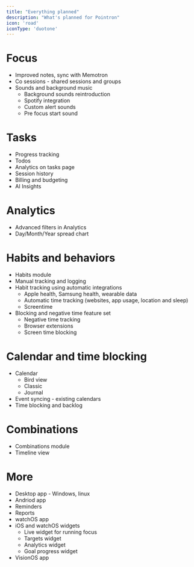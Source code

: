 ```yaml
---
title: "Everything planned"
description: "What's planned for Pointron"
icon: 'road'
iconType: 'duotone'
---
```



# Focus
- Improved notes, sync with Memotron
- Co sessions - shared sessions and groups
- Sounds and background music
    - Background sounds reintroduction
    - Spotify integration
    - Custom alert sounds
    - Pre focus start sound

# Tasks
- Progress tracking
- Todos
- Analytics on tasks page
- Session history
- Billing and budgeting
- AI Insights

# Analytics
- Advanced filters in Analytics
- Day/Month/Year spread chart

# Habits and behaviors
- Habits module
- Manual tracking and logging
- Habit tracking using automatic integrations
    - Apple health, Samsung health, wearable data
    - Automatic time tracking (websites, app usage, location and sleep)
    - Screentime
- Blocking and negative time feature set
    - Negative time tracking
    - Browser extensions
    - Screen time blocking


# Calendar and time blocking
- Calendar
    - Bird view
    - Classic
    - Journal
- Event syncing - existing calendars
- Time blocking and backlog


# Combinations
- Combinations module
- Timeline view


# More
- Desktop app - Windows, linux
- Andriod app
- Reminders
- Reports
- watchOS app
- iOS and watchOS widgets
    - Live widget for running focus
    - Targets widget
    - Analytics widget
    - Goal progress widget
- VisionOS app